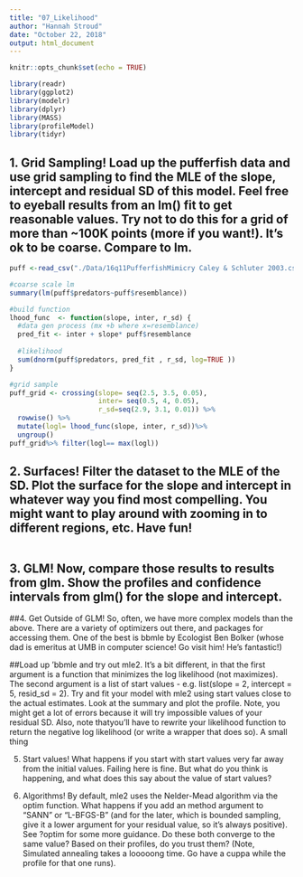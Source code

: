 ```yaml
---
title: "07_Likelihood"
author: "Hannah Stroud"
date: "October 22, 2018"
output: html_document
---
```


```r
knitr::opts_chunk$set(echo = TRUE)
```

```r
library(readr)
library(ggplot2)
library(modelr)
library(dplyr)
library(MASS)
library(profileModel)
library(tidyr)
```

## 1. Grid Sampling! Load up the pufferfish data and use grid sampling to find the MLE of the slope, intercept and residual SD of this model. Feel free to eyeball results from an lm() fit to get reasonable values. Try not to do this for a grid of more than ~100K points (more if you want!). It’s ok to be coarse. Compare to lm.
```r
puff <-read_csv("./Data/16q11PufferfishMimicry Caley & Schluter 2003.csv")

#coarse scale lm
summary(lm(puff$predators~puff$resemblance))

#build function
lhood_func  <- function(slope, inter, r_sd) {
  #data gen process (mx +b where x=resemblance)
  pred_fit <- inter + slope* puff$resemblance
  
  #likelihood
  sum(dnorm(puff$predators, pred_fit , r_sd, log=TRUE ))
}

#grid sample 
puff_grid <- crossing(slope= seq(2.5, 3.5, 0.05), 
                      inter= seq(0.5, 4, 0.05),
                      r_sd=seq(2.9, 3.1, 0.01)) %>% 
  rowwise() %>% 
  mutate(logl= lhood_func(slope, inter, r_sd))%>%
  ungroup()
puff_grid%>% filter(logl== max(logl))
```

## 2. Surfaces! Filter the dataset to the MLE of the SD. Plot the surface for the slope and intercept in whatever way you find most compelling. You might want to play around with zooming in to different regions, etc. Have fun!
```r

```

## 3. GLM! Now, compare those results to results from glm. Show the profiles and confidence intervals from glm() for the slope and intercept.

##4. Get Outside of GLM! So, often, we have more complex models than the above. There are a variety of optimizers out there, and packages for accessing them. One of the best is bbmle by Ecologist Ben Bolker (whose dad is emeritus at UMB in computer science! Go visit him! He’s fantastic!)

##Load up 'bbmle and try out mle2. It’s a bit different, in that the first argument is a function that minimizes the log likelihood (not maximizes). The second argument is a list of start values - e.g. list(slope = 2, intercept = 5, resid_sd = 2). Try and fit your model with mle2 using start values close to the actual estimates. Look at the summary and plot the profile. Note, you might get a lot of errors because it will try impossible values of your residual SD. Also, note thatyou’ll have to rewrite your likelihood function to return the negative log likelihood (or write a wrapper that does so). A small thing

5. Start values! What happens if you start with start values very far away from the initial values. Failing here is fine. But what do you think is happening, and what does this say about the value of start values?

6. Algorithms! By default, mle2 uses the Nelder-Mead algorithm via the optim function. What happens if you add an method argument to “SANN” or “L-BFGS-B” (and for the later, which is bounded sampling, give it a lower argument for your residual value, so it’s always positive). See  ?optim for some more guidance. Do these both converge to the same value? Based on their profiles, do you trust them? (Note, Simulated annealing takes a looooong time. Go have a cuppa while the profile for that one runs).
